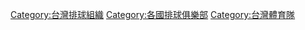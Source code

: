 [[Category:台灣排球組織|Category:台灣排球組織]]
[[Category:各國排球俱樂部|Category:各國排球俱樂部]]
[[Category:台灣體育隊|Category:台灣體育隊]]